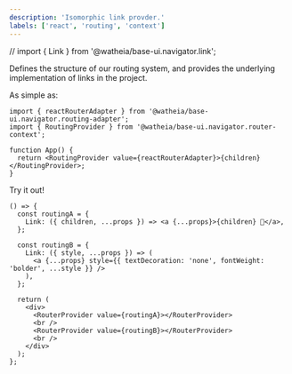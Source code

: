 ```yaml
---
description: 'Isomorphic link provder.'
labels: ['react', 'routing', 'context']
---
```


// import { Link } from '@watheia/base-ui.navigator.link';

Defines the structure of our routing system,
and provides the underlying implementation of links in the project.

As simple as:

```tsx
import { reactRouterAdapter } from '@watheia/base-ui.navigator.routing-adapter';
import { RoutingProvider } from '@watheia/base-ui.navigator.router-context';

function App() {
  return <RoutingProvider value={reactRouterAdapter}>{children}</RoutingProvider>;
}
```

Try it out!

```tsx live
() => {
  const routingA = {
    Link: ({ children, ...props }) => <a {...props}>{children} 🔗</a>,
  };

  const routingB = {
    Link: ({ style, ...props }) => (
      <a {...props} style={{ textDecoration: 'none', fontWeight: 'bolder', ...style }} />
    ),
  };

  return (
    <div>
      <RouterProvider value={routingA}></RouterProvider>
      <br />
      <RouterProvider value={routingB}></RouterProvider>
      <br />
    </div>
  );
};
```
